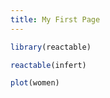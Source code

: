 ```yaml
---
title: My First Page
---
```


```r
library(reactable)
```

```r
reactable(infert)
```


```r
plot(women)
```

